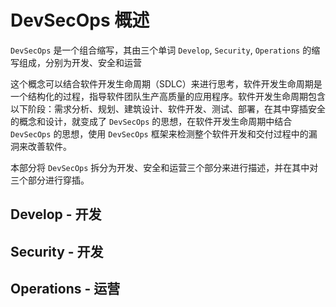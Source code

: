 # DevSecOps 概述

`DevSecOps` 是一个组合缩写，其由三个单词 `Develop`, `Security`, `Operations` 的缩写组成，分别为开发、安全和运营

这个概念可以结合软件开发生命周期（SDLC）来进行思考，软件开发生命周期是一个结构化的过程，指导软件团队生产高质量的应用程序。软件开发生命周期包含以下阶段：需求分析、规划、建筑设计、软件开发、测试、部署，在其中穿插安全的概念和设计，就变成了 `DevSecOps` 的思想，在软件开发生命周期中结合 `DevSecOps` 的思想，使用 `DevSecOps` 框架来检测整个软件开发和交付过程中的漏洞来改善软件。

本部分将 `DevSecOps` 拆分为开发、安全和运营三个部分来进行描述，并在其中对三个部分进行穿插。

## Develop - 开发

## Security - 开发

## Operations - 运营
